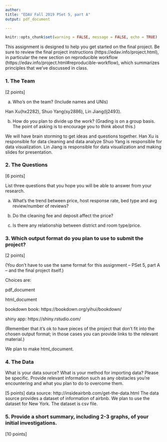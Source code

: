 ```yaml
---
author:
title: "EDAV Fall 2019 PSet 5, part A"
output: pdf_document

---
```

```r
knitr::opts_chunk$set(warning = FALSE, message = FALSE, echo = TRUE)
```

This assignment is designed to help you get started on the final project. Be sure to review the final project instructions (https://edav.info/project.html), in particular the new section on reproducible workflow (https://edav.info/project.html#reproducible-workflow), which summarizes principles that we've discussed in class.
    
### 1. The Team

[2 points]

a) Who's on the team? (Include names and UNIs)

Han Xu(hx2282), Shuo Yang(sy2886), Lin Jiang(lj2493).

b) How do you plan to divide up the work? (Grading is on a group basis. The point of asking is to encourage you to think about this.)

We will have brain storming to get ideas and questions together. 
Han Xu is responsible for data cleaning and data analyze 
Shuo Yang is responsible for data visualization. 
Lin Jiang is responsible for data visualization and making slides for presentation. 

### 2. The Questions

[6 points]

List three questions that you hope you will be able to answer from your research.

a) What's the trend between price, host response rate, bed type and avg review/number of reviews?

b) Do the cleaning fee and deposit affect the price?

c) Is there any relationship between district and room type/price.

### 3. Which output format do you plan to use to submit the project? 

[2 points]

(You don't have to use the same format for this assignment -- PSet 5, part A -- and the final project itself.)

Choices are:

pdf_document  

html_document  

bookdown book: https://bookdown.org/yihui/bookdown/

shiny app: https://shiny.rstudio.com/  

(Remember that it's ok to have pieces of the project that don't fit into the chosen output format; in those cases you can provide links to the relevant material.)


We plan to make html_document. 



### 4. The Data

What is your data source?  What is your method for importing data? Please be specific. Provide relevant information such as any obstacles you're encountering and what you plan to do to overcome them.

[5 points]
data source: http://insideairbnb.com/get-the-data.html
The data source provides a dataset of information of airbnb. We plan to use the dataset
for New York. The dataset is csv file. 

### 5. Provide a short summary, including 2-3 graphs, of your initial investigations. 

[10 points]
